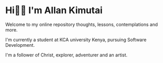 # Hi👋🏾 I'm Allan Kimutai

Welcome to my online repository thoughts, lessons, contemplations and more.

I'm currently a student at KCA university Kenya, pursuing Software Development.

I'm a follower of Christ, explorer, adventurer and an artist.

